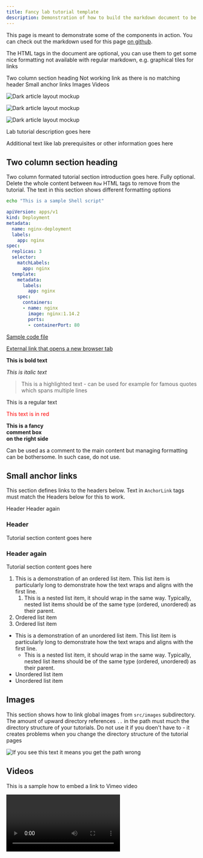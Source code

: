 ```yaml
---
title: Fancy lab tutorial template
description: Demonstration of how to build the markdown document to be nicely formatted on Gatsby carbon site
---
```


<PageDescription>

This page is meant to demonstrate some of the components in action. You can
check out the markdown used for this page
[on github](https://github.com/carbon-design-system/gatsby-theme-carbon/blob/main/packages/example/src/pages/demo/index.mdx).

The HTML tags in the document are optional, you can use them to get some nice formatting not available with regular markdown, e.g. graphical tiles for links

</PageDescription>


<AnchorLinks>
  <AnchorLink>Two column section heading</AnchorLink>
  <AnchorLink>Not working link as there is no matching header</AnchorLink>
  <AnchorLink>Small anchor links</AnchorLink>
  <AnchorLink>Images</AnchorLink>
  <AnchorLink>Videos</AnchorLink>
</AnchorLinks>

<Row>
<Column colMd={4} colLg={4} noGutterMdLeft>
<ArticleCard
  title="Getting started"
  href="/getting-started"
  actionIcon="arrowRight"
>


![Dark article layout mockup](/images/Article_06.png)

</ArticleCard>
</Column>
<Column colMd={4} colLg={4} noGutterMdLeft>
<ArticleCard
  title="Fancy tutorial example"
  href="/tutorials/examples/fancy"
  actionIcon="arrowRight"
>


![Dark article layout mockup](/images/Article_06.png)

</ArticleCard>
</Column>
<Column colMd={4} colLg={4} noGutterMdLeft>
<ArticleCard
  title="Simple tutorial example"
  href="/tutorials/examples/simple"
  actionIcon="arrowRight"
>


![Dark article layout mockup](/images/Article_06.png)

</ArticleCard>
</Column>
</Row>


<PageDescription>

Lab tutorial description goes here

</PageDescription>

Additional text like lab prerequisites or other information goes here

<Row>
<Column colMd={5} colLg={8}>


## Two column section heading

Two column formated tutorial section introduction goes here. Fully optional. Delete the whole content between `Row` HTML tags to remove from the tutorial. The text in this section shows different formatting options

```sh
echo "This is a sample Shell script"
```

```yaml
apiVersion: apps/v1
kind: Deployment
metadata:
  name: nginx-deployment
  labels:
    app: nginx
spec:
  replicas: 3
  selector:
    matchLabels:
      app: nginx
  template:
    metadata:
      labels:
        app: nginx
    spec:
      containers:
      - name: nginx
        image: nginx:1.14.2
        ports:
        - containerPort: 80
```

[Sample code file](/samples/sample.json)

<a href="https://gatsby-theme-carbon.vercel.app/guides/MDX" class="external" target="_blank">External link that opens a new browser tab</a><MdxIcon name="bee" />


**This is bold text**

*This is italic text*

> This is a highlighted text - can be used for example for famous quotes
> which spans multiple lines

This is a regular text

<span style="color:red">This text is in red</span>

</Column>
<Column colMd={2} colLg={3} offsetMd={1} offsetLg={1}>
<Aside>


<p>
  <strong>
    This is a fancy 
    <br />
    comment box
    <br />
    on the right side
  </strong>
</p>

Can be used as a comment to the main content but managing formatting can be bothersome. In such case, do not use.
</Aside>
</Column>
</Row>


## Small anchor links

This section defines links to the headers below. Text in `AnchorLink` tags must match the Headers below for this to work.

<AnchorLinks small>
  <AnchorLink>Header</AnchorLink>
  <AnchorLink>Header again</AnchorLink>
</AnchorLinks>

### Header

Tutorial section content goes here

### Header again

Tutorial section content goes here

1. This is a demonstration of an ordered list item. This list item is
   particularly long to demonstrate how the text wraps and aligns with the first
   line.
   1. This is a nested list item, it should wrap in the same way. Typically,
      nested list items should be of the same type (ordered, unordered) as their
      parent.
1. Ordered list item
1. Ordered list item

- This is a demonstration of an unordered list item. This list item is
  particularly long to demonstrate how the text wraps and aligns with the first
  line.
  - This is a nested list item, it should wrap in the same way. Typically,
    nested list items should be of the same type (ordered, unordered) as their
    parent.
- Unordered list item
- Unordered list item

## Images

This section shows how to link global images from `src/images` subdirectory. The amount of upward directory references `..` in the path must much the directory structure of your tutorials. Do not use it if you doen't have to - it creates problems when you change the directory structure of the tutorial pages

![If you see this text it means you get the path wrong](../../../../images/large-image.jpg)

## Videos

This is a sample how to embed a link to Vimeo video

<Video title="Eyes" vimeoId="310583077" />
